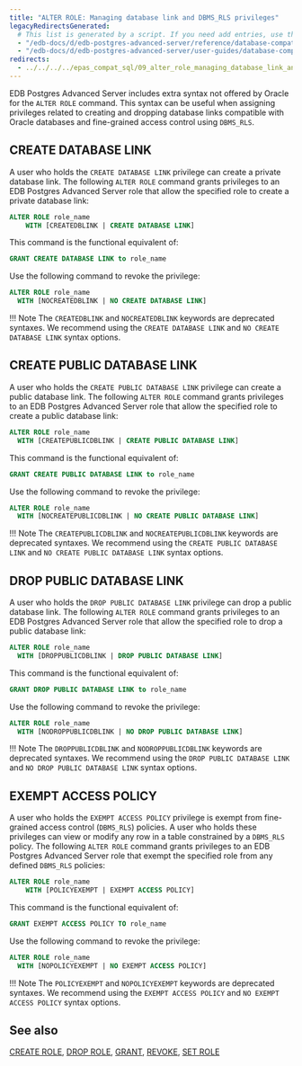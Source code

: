 ```yaml
---
title: "ALTER ROLE: Managing database link and DBMS_RLS privileges"
legacyRedirectsGenerated:
  # This list is generated by a script. If you need add entries, use the `legacyRedirects` key.
  - "/edb-docs/d/edb-postgres-advanced-server/reference/database-compatibility-for-oracle-developers-reference-guide/9.6/Database_Compatibility_for_Oracle_Developers_Reference_Guide.1.024.html"
  - "/edb-docs/d/edb-postgres-advanced-server/user-guides/database-compatibility-for-oracle-developers-guide/9.5/Database_Compatibility_for_Oracle_Developers_Guide.1.054.html"
redirects:
  - ../../../../epas_compat_sql/09_alter_role_managing_database_link_and_dbms_rls_privileges #generated for docs/epas/reorg-role-use-case-mode
---
```


<div id="alter_role_managing_database_link_and_dbms_rls_privileges" class="registered_link"></div>

EDB Postgres Advanced Server includes extra syntax not offered by Oracle for the `ALTER ROLE` command. This syntax can be useful when assigning privileges related to creating and dropping database links compatible with Oracle databases and fine-grained access control using `DBMS_RLS`.

## CREATE DATABASE LINK

A user who holds the `CREATE DATABASE LINK` privilege can create a private database link. The following `ALTER ROLE` command grants privileges to an EDB Postgres Advanced Server role that allow the specified role to create a private database link:

```sql
ALTER ROLE role_name
    WITH [CREATEDBLINK | CREATE DATABASE LINK]
```

This command is the functional equivalent of:

```sql
GRANT CREATE DATABASE LINK to role_name
```

Use the following command to revoke the privilege:

```sql
ALTER ROLE role_name
  WITH [NOCREATEDBLINK | NO CREATE DATABASE LINK]
```

!!! Note
    The `CREATEDBLINK` and `NOCREATEDBLINK` keywords are deprecated syntaxes. We recommend using the `CREATE DATABASE LINK` and `NO CREATE DATABASE LINK` syntax options.

## CREATE PUBLIC DATABASE LINK

A user who holds the `CREATE PUBLIC DATABASE LINK` privilege can create a public database link. The following `ALTER ROLE` command grants privileges to an EDB Postgres Advanced Server role that allow the specified role to create a public database link:

```sql
ALTER ROLE role_name
  WITH [CREATEPUBLICDBLINK | CREATE PUBLIC DATABASE LINK]
```

This command is the functional equivalent of:

```sql
GRANT CREATE PUBLIC DATABASE LINK to role_name
```

Use the following command to revoke the privilege:

```sql
ALTER ROLE role_name
  WITH [NOCREATEPUBLICDBLINK | NO CREATE PUBLIC DATABASE LINK]
```

!!! Note
    The `CREATEPUBLICDBLINK` and `NOCREATEPUBLICDBLINK` keywords are deprecated syntaxes. We recommend using the `CREATE PUBLIC DATABASE LINK` and `NO CREATE PUBLIC DATABASE LINK` syntax options.

## DROP PUBLIC DATABASE LINK

A user who holds the `DROP PUBLIC DATABASE LINK` privilege can drop a public database link. The following `ALTER ROLE` command grants privileges to an EDB Postgres Advanced Server role that allow the specified role to drop a public database link:

```sql
ALTER ROLE role_name
  WITH [DROPPUBLICDBLINK | DROP PUBLIC DATABASE LINK]
```

This command is the functional equivalent of:

```sql
GRANT DROP PUBLIC DATABASE LINK to role_name
```

Use the following command to revoke the privilege:

```sql
ALTER ROLE role_name
  WITH [NODROPPUBLICDBLINK | NO DROP PUBLIC DATABASE LINK]
```

!!! Note
    The `DROPPUBLICDBLINK` and `NODROPPUBLICDBLINK` keywords are deprecated syntaxes. We recommend using the `DROP PUBLIC DATABASE LINK` and `NO DROP PUBLIC DATABASE LINK` syntax options.

## EXEMPT ACCESS POLICY

A user who holds the `EXEMPT ACCESS POLICY` privilege is exempt from fine-grained access control (`DBMS_RLS`) policies. A user who holds these privileges can view or modify any row in a table constrained by a `DBMS_RLS` policy. The following `ALTER ROLE` command grants privileges to an EDB Postgres Advanced Server role that exempt the specified role from any defined `DBMS_RLS` policies:

```sql
ALTER ROLE role_name
    WITH [POLICYEXEMPT | EXEMPT ACCESS POLICY]
```

This command is the functional equivalent of:

```sql
GRANT EXEMPT ACCESS POLICY TO role_name
```

Use the following command to revoke the privilege:

```sql
ALTER ROLE role_name
  WITH [NOPOLICYEXEMPT | NO EXEMPT ACCESS POLICY]
```

!!! Note
    The `POLICYEXEMPT` and `NOPOLICYEXEMPT` keywords are deprecated syntaxes. We recommend using the `EXEMPT ACCESS POLICY` and `NO EXEMPT ACCESS POLICY` syntax options.

## See also

[CREATE ROLE](32_create_role/#create_role), [DROP ROLE](55_drop_role/#drop_role), [GRANT](64_grant/#grant), [REVOKE](67_revoke/#revoke), [SET ROLE](73_set_role/#set_role)
